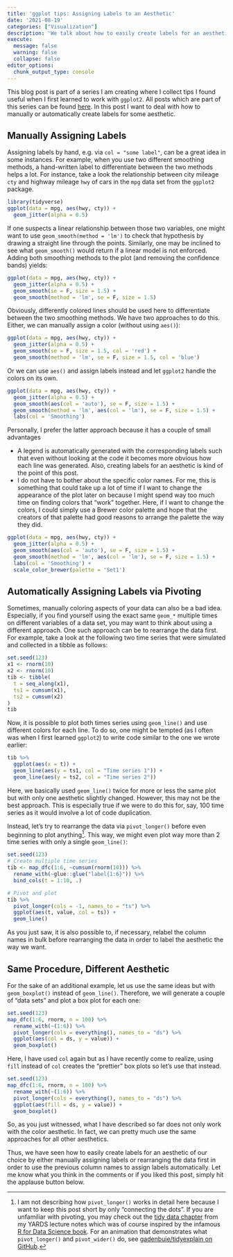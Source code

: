 ```yaml
---
title: 'ggplot tips: Assigning Labels to an Aesthetic'
date: '2021-08-19'
categories: ["Visualization"]
description: 'We talk about how to easily create labels for an aesthetic.'
execute: 
  message: false
  warning: false
  collapse: false
editor_options: 
  chunk_output_type: console
---
```



This blog post is part of a series I am creating where I collect tips I found useful when I first learned to work with `ggplot2`.
All posts which are part of this series can be found [here](https://albert-rapp.de/ggplot-series.html).
In this post I want to deal with how to manually or automatically create labels for some aesthetic.

## Manually Assigning Labels
Assigning labels by hand, e.g. via `col = "some label"`, can be a great idea in some instances.
For example, when you use two different smoothing methods, a hand-written label to differentiate between the two methods helps a lot.
For instance, take a look the relationship between city mileage `cty` and highway mileage `hwy` of cars in the `mpg` data set from the `ggplot2` package.

```r
library(tidyverse)
ggplot(data = mpg, aes(hwy, cty)) +
  geom_jitter(alpha = 0.5)
```

If one suspects a linear relationship between those two variables, one might want to use `geom_smooth(method = 'lm')` to check that hypothesis by drawing a straight line through the points.
Similarly, one may be inclined  to see what `geom_smooth()` would return if a linear model is not enforced.
Adding both smoothing methods to the plot (and removing the confidence bands) yields:

```r
ggplot(data = mpg, aes(hwy, cty)) +
  geom_jitter(alpha = 0.5) +
  geom_smooth(se = F, size = 1.5) +
  geom_smooth(method = 'lm', se = F, size = 1.5)
```


Obviously, differently colored lines should be used here to differentiate between the two smoothing methods.
We have two approaches to do this. 
Either, we can manually assign a color (without using `aes()`):

```r
ggplot(data = mpg, aes(hwy, cty)) +
  geom_jitter(alpha = 0.5) +
  geom_smooth(se = F, size = 1.5, col = 'red') +
  geom_smooth(method = 'lm', se = F, size = 1.5, col = 'blue')
```


Or we can use `aes()` and assign labels instead and let `ggplot2` handle the colors on its own.

```r
ggplot(data = mpg, aes(hwy, cty)) +
  geom_jitter(alpha = 0.5) +
  geom_smooth(aes(col = 'auto'), se = F, size = 1.5) +
  geom_smooth(method = 'lm', aes(col = 'lm'), se = F, size = 1.5) +
  labs(col = 'Smoothing')
```

Personally, I prefer the latter approach because it has a couple of small advantages

* A legend is automatically generated with the corresponding labels such that even without looking at the code it becomes more obvious how each line was generated. 
Also, creating labels for an aesthetic is kind of the point of this post.
* I do not have to bother about the specific color names. For me, this is something that could take up a lot of time if I want to change the appearance of the plot later on because I might spend way too much time on finding colors that "work" together. 
Here, if I want to change the colors, I could simply use a Brewer color palette and hope that the creators of that palette had good reasons to arrange the palette the way they did.

```r
ggplot(data = mpg, aes(hwy, cty)) +
  geom_jitter(alpha = 0.5) +
  geom_smooth(aes(col = 'auto'), se = F, size = 1.5) +
  geom_smooth(method = 'lm', aes(col = 'lm'), se = F, size = 1.5) +
  labs(col = 'Smoothing') +
  scale_color_brewer(palette = 'Set1')
```

## Automatically Assigning Labels via Pivoting

Sometimes, manually coloring aspects of your data can also be a bad idea.
Especially, if you find yourself using the exact same `geom_*` multiple times on different variables of a data set, you may want to think about using a different approach.
One such approach can be to rearrange the data first.
For example, take a look at the following two time series that were simulated and collected in a tibble as follows:

```r
set.seed(123)
x1 <- rnorm(10)
x2 <- rnorm(10)
tib <- tibble(
  t = seq_along(x1),
  ts1 = cumsum(x1),
  ts2 = cumsum(x2)
)
tib
```

Now, it is possible to plot both times series using `geom_line()` and use different colors for each line.
To do so, one might be tempted (as I often was when I first learned `ggplot2`) to write code similar to the one we wrote earlier:

```r
tib %>% 
  ggplot(aes(x = t)) +
  geom_line(aes(y = ts1, col = "Time series 1")) +
  geom_line(aes(y = ts2, col = "Time series 2"))
```

Here, we basically used `geom_line()` twice for more or less the same plot but with only one aesthetic slightly changed. 
However, this may not be the best approach.
This is especially true if we were to do this for, say, 100 time series as it would involve a lot of code duplication.

Instead, let's try to rearrange the data via `pivot_longer()` before even beginning to plot anything[^pivot-longer].
This way, we might even plot way more than 2 time series with only a single `geom_line()`:

```r
set.seed(123)
# Create multiple time series
tib <- map_dfc(1:6, ~cumsum(rnorm(10))) %>% 
  rename_with(~glue::glue("label{1:6}")) %>% 
  bind_cols(t = 1:10, .)

# Pivot and plot
tib %>% 
  pivot_longer(cols = -1, names_to = "ts") %>% 
  ggplot(aes(t, value, col = ts)) +
  geom_line()
```

As you just saw, it is also possible to, if necessary, relabel the column names in bulk before rearranging the data in order to label the aesthetic the way we want.

## Same Procedure, Different Aesthetic

For the sake of an additional example, let us use the same ideas but with `geom_boxplot()` instead of `geom_line()`.
Therefore, we will generate a couple of "data sets" and plot a box plot for each one:

```r
set.seed(123)
map_dfc(1:6, rnorm, n = 100) %>% 
  rename_with(~(1:6)) %>%
  pivot_longer(cols = everything(), names_to = "ds") %>% 
  ggplot(aes(col = ds, y = value)) +
  geom_boxplot()
```

Here, I have used `col` again but as I have recently come to realize, using `fill` instead of `col` creates the "prettier" box plots so let's use that instead.

```r
set.seed(123)
map_dfc(1:6, rnorm, n = 100) %>% 
  rename_with(~(1:6)) %>%
  pivot_longer(cols = everything(), names_to = "ds") %>% 
  ggplot(aes(fill = ds, y = value)) +
  geom_boxplot()
```

So, as you just witnessed, what I have described so far does not only work with the color aesthetic.
In fact, we can pretty much use the same approaches for all other aesthetics.

Thus, we have seen how to easily create labels for an aesthetic of our choice by either manually assigning labels or rearranging the data first in order to use the previous column names to assign labels automatically.
Let me know what you think in the comments or if you liked this post, simply hit the applause button below.

[^pivot-longer]: I am not describing how `pivot_longer()` works in detail here because I want to keep this post short by only "connecting the dots". If you are unfamiliar with pivoting, you may check out the [tidy data chapter](https://yards.albert-rapp.de/dataWrangling.html#tidy-data) from my YARDS lecture notes which was of course inspired by the infamous [R for Data Science book](https://r4ds.had.co.nz/). For an animation that demonstrates what `pivot_longer()` and `pivot_wider()` do, see [gadenbuie/tidyexplain on GitHub](https://github.com/gadenbuie/tidyexplain/blob/master/images/tidyr-spread-gather.gif).
